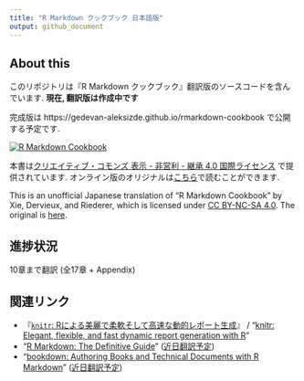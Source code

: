 ```yaml
---
title: "R Markdown クックブック 日本語版"
output: github_document
---
```


## About this

このリポジトリは『R Markdown クックブック』翻訳版のソースコードを含んでいます. **現在, 翻訳版は作成中です**

完成版は https://gedevan-aleksizde.github.io/rmarkdown-cookbook で公開する予定です.

[![R Markdown Cookbook](https://bookdown.org/yihui/rmarkdown-cookbook/images/cover.png)](https://www.routledge.com/p/book/9780367563837)

本書は[クリエイティブ・コモンズ 表示 - 非営利 - 継承 4.0 国際ライセンス](https://creativecommons.org/licenses/by-nc-sa/4.0/deed.ja) で提供されています. オンライン版のオリジナルは[こちら](https://bookdown.org/yihui/rmarkdown-cookbook/)で読むことができます.

This is an unofficial Japanese translation of "R Markdown Cookbook" by Xie, Dervieux, and Riederer, which is licensed under [CC BY-NC-SA 4.0](https://creativecommons.org/licenses/by-nc-sa/4.0/). The original is [here](https://bookdown.org/yihui/rmarkdown-cookbook/).

## 進捗状況

10章まで翻訳 (全17章 + Appendix)

## 関連リンク

* 『[`knitr`: Rによる美麗で柔軟そして高速な動的レポート生成](https://gedevan-aleksizde.github.io/knitr-doc-ja/index.html)』 / "[knitr: Elegant, flexible, and fast dynamic report generation with R](https://yihui.org/knitr/)"
* "[R Markdown: The Definitive Guide](https://bookdown.org/yihui/rmarkdown/)" ([近日翻訳予定](https://github.com/Gedevan-Aleksizde/rmarkdown-book))
* "[bookdown: Authoring Books and Technical Documents with R Markdown](https://bookdown.org/yihui/bookdown/)" ([近日翻訳予定](https://github.com/Gedevan-Aleksizde/bookdown))

